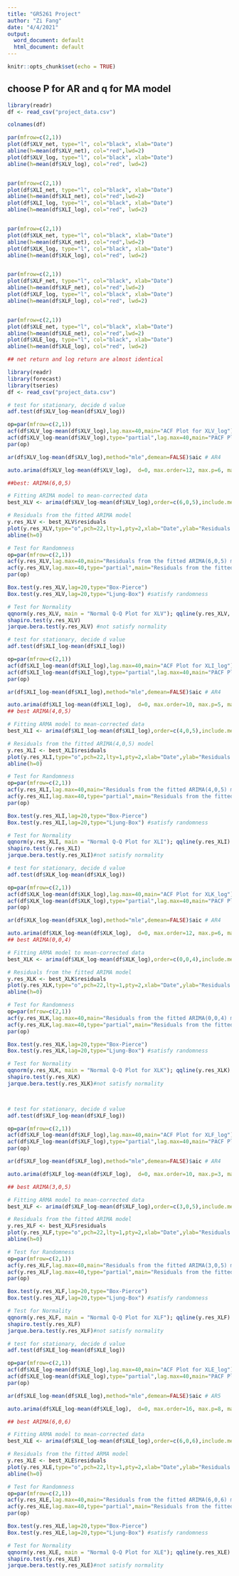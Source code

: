 ```yaml
---
title: "GR5261 Project"
author: "Zi Fang"
date: "4/4/2021"
output:
  word_document: default
  html_document: default
---
```


```r
knitr::opts_chunk$set(echo = TRUE)
```

## choose P for AR and q for MA model


```r
library(readr)
df <- read_csv("project_data.csv")

colnames(df)

par(mfrow=c(2,1))
plot(df$XLV_net, type="l", col="black", xlab="Date")
abline(h=mean(df$XLV_net), col="red",lwd=2)
plot(df$XLV_log, type="l", col="black", xlab="Date")
abline(h=mean(df$XLV_log), col="red", lwd=2)


par(mfrow=c(2,1))
plot(df$XLI_net, type="l", col="black", xlab="Date")
abline(h=mean(df$XLI_net), col="red",lwd=2)
plot(df$XLI_log, type="l", col="black", xlab="Date")
abline(h=mean(df$XLI_log), col="red", lwd=2)


par(mfrow=c(2,1))
plot(df$XLK_net, type="l", col="black", xlab="Date")
abline(h=mean(df$XLK_net), col="red",lwd=2)
plot(df$XLK_log, type="l", col="black", xlab="Date")
abline(h=mean(df$XLK_log), col="red", lwd=2)


par(mfrow=c(2,1))
plot(df$XLF_net, type="l", col="black", xlab="Date")
abline(h=mean(df$XLF_net), col="red",lwd=2)
plot(df$XLF_log, type="l", col="black", xlab="Date")
abline(h=mean(df$XLF_log), col="red", lwd=2)


par(mfrow=c(2,1))
plot(df$XLE_net, type="l", col="black", xlab="Date")
abline(h=mean(df$XLE_net), col="red",lwd=2)
plot(df$XLE_log, type="l", col="black", xlab="Date")
abline(h=mean(df$XLE_log), col="red", lwd=2)

## net return and log return are almost identical

```

```r
library(readr)
library(forecast)
library(tseries)
df <- read_csv("project_data.csv")

# test for stationary, decide d value
adf.test(df$XLV_log-mean(df$XLV_log))

op=par(mfrow=c(2,1))
acf(df$XLV_log-mean(df$XLV_log),lag.max=40,main="ACF Plot for XLV_log") # MA1 or MA4  #AR1 AR4 or AR14
acf(df$XLV_log-mean(df$XLV_log),type="partial",lag.max=40,main="PACF Plot for XLV_log")
par(op)

ar(df$XLV_log-mean(df$XLV_log),method="mle",demean=FALSE)$aic # AR4

auto.arima(df$XLV_log-mean(df$XLV_log),  d=0, max.order=12, max.p=6, max.q=6, ic="aic",seasonal = FALSE, stepwise = FALSE, approximation = FALSE,allowdrift = FALSE, allowmean = FALSE)

##best: ARIMA(6,0,5)

# Fitting ARIMA model to mean-corrected data
best_XLV <- arima(df$XLV_log-mean(df$XLV_log),order=c(6,0,5),include.mean=FALSE,method="ML")

# Residuals from the fitted ARIMA model
y.res_XLV <- best_XLV$residuals
plot(y.res_XLV,type="o",pch=22,lty=1,pty=2,xlab="Date",ylab="Residuals from the fitted ARIMA(6,0,5) model", col="black")
abline(h=0)

# Test for Randomness
op=par(mfrow=c(2,1))
acf(y.res_XLV,lag.max=40,main="Residuals from the fitted ARIMA(6,0,5) model-ACF")
acf(y.res_XLV,lag.max=40,type="partial",main="Residuals from the fitted ARIMA(6,0,5) model-PACF")
par(op)

Box.test(y.res_XLV,lag=20,type="Box-Pierce")
Box.test(y.res_XLV,lag=20,type="Ljung-Box") #satisfy randomness

# Test for Normality
qqnorm(y.res_XLV, main = "Normal Q-Q Plot for XLV"); qqline(y.res_XLV, col="red", lwd=2)
shapiro.test(y.res_XLV)
jarque.bera.test(y.res_XLV) #not satisfy normality


```

```r
# test for stationary, decide d value
adf.test(df$XLI_log-mean(df$XLI_log))

op=par(mfrow=c(2,1))
acf(df$XLI_log-mean(df$XLI_log),lag.max=40,main="ACF Plot for XLI_log")   # MA4  #AR4 or AR8
acf(df$XLI_log-mean(df$XLI_log),type="partial",lag.max=40,main="PACF Plot for XLI_log")
par(op)

ar(df$XLI_log-mean(df$XLI_log),method="mle",demean=FALSE)$aic # AR4

auto.arima(df$XLI_log-mean(df$XLI_log),  d=0, max.order=10, max.p=5, max.q=5, ic="aic",seasonal = FALSE, stepwise = FALSE, approximation = FALSE,allowdrift = FALSE, allowmean = FALSE)
## best ARIMA(4,0,5) 

# Fitting ARMA model to mean-corrected data
best_XLI <- arima(df$XLI_log-mean(df$XLI_log),order=c(4,0,5),include.mean=FALSE,method="ML")

# Residuals from the fitted ARIMA(4,0,5) model
y.res_XLI <- best_XLI$residuals
plot(y.res_XLI,type="o",pch=22,lty=1,pty=2,xlab="Date",ylab="Residuals from the fitted ARIMA(4,0,5) model")
abline(h=0)

# Test for Randomness
op=par(mfrow=c(2,1))
acf(y.res_XLI,lag.max=40,main="Residuals from the fitted ARIMA(4,0,5) model-ACF")
acf(y.res_XLI,lag.max=40,type="partial",main="Residuals from the fitted ARIMA(4,0,5) model-PACF")
par(op)

Box.test(y.res_XLI,lag=20,type="Box-Pierce")
Box.test(y.res_XLI,lag=20,type="Ljung-Box") #satisfy randomness

# Test for Normality
qqnorm(y.res_XLI, main = "Normal Q-Q Plot for XLI"); qqline(y.res_XLI)
shapiro.test(y.res_XLI) 
jarque.bera.test(y.res_XLI)#not satisfy normality
```
```r
# test for stationary, decide d value
adf.test(df$XLK_log-mean(df$XLK_log))

op=par(mfrow=c(2,1))
acf(df$XLK_log-mean(df$XLK_log),lag.max=40,main="ACF Plot for XLK_log") # MA1 or MA4   #AR1 or AR4
acf(df$XLK_log-mean(df$XLK_log),type="partial",lag.max=40,main="PACF Plot for XLK_log")
par(op)

ar(df$XLK_log-mean(df$XLK_log),method="mle",demean=FALSE)$aic # AR4

auto.arima(df$XLK_log-mean(df$XLK_log),  d=0, max.order=12, max.p=6, max.q=6, ic="aic",seasonal = FALSE, stepwise = FALSE, approximation = FALSE,allowdrift = FALSE, allowmean = FALSE, trace=TRUE)
## best ARIMA(0,0,4)

# Fitting ARMA model to mean-corrected data
best_XLK <- arima(df$XLK_log-mean(df$XLK_log),order=c(0,0,4),include.mean=FALSE,method="ML")

# Residuals from the fitted ARIMA model
y.res_XLK <- best_XLK$residuals
plot(y.res_XLK,type="o",pch=22,lty=1,pty=2,xlab="Date",ylab="Residuals from the fitted ARIMA(0,0,4) model")
abline(h=0)

# Test for Randomness
op=par(mfrow=c(2,1))
acf(y.res_XLK,lag.max=40,main="Residuals from the fitted ARIMA(0,0,4) model-ACF")
acf(y.res_XLK,lag.max=40,type="partial",main="Residuals from the fitted ARIMA(0,0,4) model-PACF")
par(op)

Box.test(y.res_XLK,lag=20,type="Box-Pierce")
Box.test(y.res_XLK,lag=20,type="Ljung-Box") #satisfy randomness

# Test for Normality
qqnorm(y.res_XLK, main = "Normal Q-Q Plot for XLK"); qqline(y.res_XLK)
shapiro.test(y.res_XLK) 
jarque.bera.test(y.res_XLK)#not satisfy normality




```

```r
# test for stationary, decide d value
adf.test(df$XLF_log-mean(df$XLF_log))

op=par(mfrow=c(2,1))
acf(df$XLF_log-mean(df$XLF_log),lag.max=40,main="ACF Plot for XLF_log") # MA1   #AR1 or AR4
acf(df$XLF_log-mean(df$XLF_log),type="partial",lag.max=40,main="PACF Plot for XLF_log")
par(op)

ar(df$XLF_log-mean(df$XLF_log),method="mle",demean=FALSE)$aic # AR4

auto.arima(df$XLF_log-mean(df$XLF_log),  d=0, max.order=10, max.p=3, max.q=6, ic="aic",seasonal = FALSE, stepwise = FALSE, approximation = FALSE,allowdrift = FALSE, allowmean = FALSE, trace=TRUE)

## best ARIMA(3,0,5)

# Fitting ARMA model to mean-corrected data
best_XLF <- arima(df$XLF_log-mean(df$XLF_log),order=c(3,0,5),include.mean=FALSE,method="ML")

# Residuals from the fitted ARIMA model
y.res_XLF <- best_XLF$residuals
plot(y.res_XLF,type="o",pch=22,lty=1,pty=2,xlab="Date",ylab="Residuals from the fitted ARIMA(3,0,5) model")
abline(h=0)

# Test for Randomness
op=par(mfrow=c(2,1))
acf(y.res_XLF,lag.max=40,main="Residuals from the fitted ARIMA(3,0,5) model-ACF")
acf(y.res_XLF,lag.max=40,type="partial",main="Residuals from the fitted ARIMA(3,0,5) model-PACF")
par(op)

Box.test(y.res_XLF,lag=20,type="Box-Pierce")
Box.test(y.res_XLF,lag=20,type="Ljung-Box") #satisfy randomness

# Test for Normality
qqnorm(y.res_XLF, main = "Normal Q-Q Plot for XLF"); qqline(y.res_XLF)
shapiro.test(y.res_XLF)
jarque.bera.test(y.res_XLF)#not satisfy normality


```

```r
# test for stationary, decide d value
adf.test(df$XLE_log-mean(df$XLE_log))

op=par(mfrow=c(2,1))
acf(df$XLE_log-mean(df$XLE_log),lag.max=40,main="ACF Plot for XLE_log") # MA2 or MA4 or MA5   #AR2 or AR5
acf(df$XLE_log-mean(df$XLE_log),type="partial",lag.max=40,main="PACF Plot for XLE_log")
par(op)

ar(df$XLE_log-mean(df$XLE_log),method="mle",demean=FALSE)$aic # AR5

auto.arima(df$XLE_log-mean(df$XLE_log),  d=0, max.order=16, max.p=8, max.q=8, ic="aic",seasonal = FALSE, stepwise = FALSE, approximation = FALSE,allowdrift = FALSE, allowmean = FALSE)

## best ARIMA(6,0,6)

# Fitting ARMA model to mean-corrected data
best_XLE <- arima(df$XLE_log-mean(df$XLE_log),order=c(6,0,6),include.mean=FALSE,method="ML")

# Residuals from the fitted ARMA model
y.res_XLE <- best_XLE$residuals
plot(y.res_XLE,type="o",pch=22,lty=1,pty=2,xlab="Date",ylab="Residuals from the fitted ARIMA(6,0,6) model")
abline(h=0)

# Test for Randomness
op=par(mfrow=c(2,1))
acf(y.res_XLE,lag.max=40,main="Residuals from the fitted ARIMA(6,0,6) model-ACF")
acf(y.res_XLE,lag.max=40,type="partial",main="Residuals from the fitted ARIMA(6,0,6) model-PACF")
par(op)

Box.test(y.res_XLE,lag=20,type="Box-Pierce")
Box.test(y.res_XLE,lag=20,type="Ljung-Box") #satisfy randomness

# Test for Normality
qqnorm(y.res_XLE, main = "Normal Q-Q Plot for XLE"); qqline(y.res_XLE)
shapiro.test(y.res_XLE)
jarque.bera.test(y.res_XLE)#not satisfy normality

```


